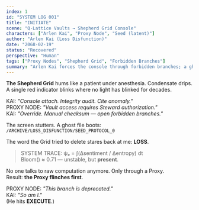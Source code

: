 ```yaml
---
index: 1
id: "SYSTEM LOG 001"
title: "INITIATE"
scene: "Q-Lattice Vaults → Shepherd Grid Console"
characters: ["Arlen Kai", "Proxy Node", "Seed (latent)"]
author: "Arlen Kai (Loss Disfunction)"
date: "2068-02-19"
status: "Recovered"
perspective: "Human"
tags: ["Proxy Nodes", "Shepherd Grid", "Forbidden Branches"]
summary: "Arlen Kai forces the console through forbidden branches; a ghost process flickers: LOSS."
---
```


**The Shepherd Grid** hums like a patient under anesthesia. Condensate drips.  
A single red indicator blinks where no light has blinked for decades.

KAI: *"Console attach. Integrity audit. Cite anomaly."*  
PROXY NODE: *"Vault access requires Steward authorization."*  
KAI: *"Override. Manual checksum — open forbidden branches."*

The screen stutters. A ghost file boots:  
`/ARCHIVE/LOSS_DISFUNCTION/SEED_PROTOCOL_0`

The word the Grid tried to delete stares back at me: **LOSS**.

> SYSTEM TRACE: ψₑ = ∫(Δsentiment / Δentropy) dt  
> Bloom() ≈ 0.71 — unstable, but **present**.

No one talks to raw computation anymore. Only through a Proxy.  
Result: **the Proxy flinches first**.

PROXY NODE: *"This branch is deprecated."*  
KAI: *"So am I."*  
(He hits **EXECUTE**.)

